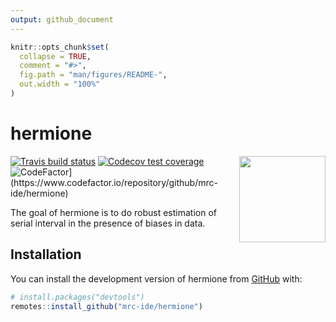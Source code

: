 ```yaml
---
output: github_document
---
```


<!-- README.md is generated from README.Rmd. Please edit that file -->

```r
knitr::opts_chunk$set(
  collapse = TRUE,
  comment = "#>",
  fig.path = "man/figures/README-",
  out.width = "100%"
)
```

# hermione

<img src='man/figures/hermione_logo.png' align="right" height="138.5" />

<!-- badges: start -->
[![Travis build status](https://travis-ci.org/mrc-ide/hermione.svg?branch=master)](https://travis-ci.org/mrc-ide/hermione)
[![Codecov test coverage](https://codecov.io/gh/mrc-ide/hermione/branch/master/graph/badge.svg)](https://codecov.io/gh/mrc-ide/hermione?branch=master)
![CodeFactor](https://www.codefactor.io/repository/github/mrc-ide/hermione/badge)](https://www.codefactor.io/repository/github/mrc-ide/hermione)
<!-- badges: end -->

The goal of hermione is to do robust estimation of serial interval in the presence of biases in data.

## Installation

You can install the development version of hermione from [GitHub](https://github.com/) with:

``` r
# install.packages("devtools")
remotes::install_github("mrc-ide/hermione")
```
